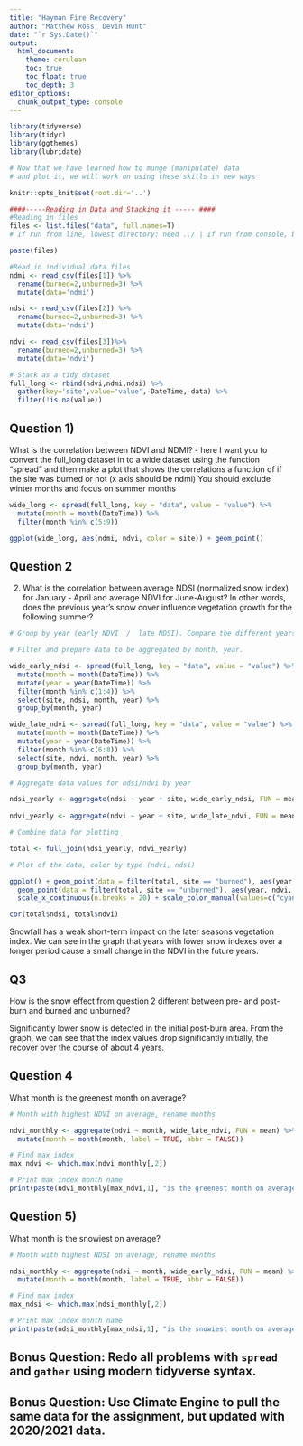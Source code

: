 ---
title: "Hayman Fire Recovery"
author: "Matthew Ross, Devin Hunt"
date: "`r Sys.Date()`"
output: 
  html_document:
    theme: cerulean
    toc: true
    toc_float: true
    toc_depth: 3
editor_options: 
  chunk_output_type: console
---

```{r setup, warning=F,message=F}
library(tidyverse)
library(tidyr)
library(ggthemes)
library(lubridate)

# Now that we have learned how to munge (manipulate) data
# and plot it, we will work on using these skills in new ways

knitr::opts_knit$set(root.dir='..')
```


```{r dataread, warning=F,message=F}
####-----Reading in Data and Stacking it ----- ####
#Reading in files
files <- list.files("data", full.names=T)
# If run from line, lowest directory: need ../ | If run from console, base directory at .Rproj

paste(files)

#Read in individual data files
ndmi <- read_csv(files[1]) %>% 
  rename(burned=2,unburned=3) %>%
  mutate(data='ndmi')

ndsi <- read_csv(files[2]) %>% 
  rename(burned=2,unburned=3) %>%
  mutate(data='ndsi')

ndvi <- read_csv(files[3])%>% 
  rename(burned=2,unburned=3) %>%
  mutate(data='ndvi')

# Stack as a tidy dataset
full_long <- rbind(ndvi,ndmi,ndsi) %>%
  gather(key='site',value='value',-DateTime,-data) %>%
  filter(!is.na(value))


```




## Question 1) 

What is the correlation between NDVI and NDMI? - here I want you to
convert the full_long dataset in to a wide dataset using the 
function "spread" and then make a plot that shows the correlations a
function of if the site was burned or not (x axis should be ndmi)
You should exclude winter months and focus on summer months

```{r}
wide_long <- spread(full_long, key = "data", value = "value") %>% 
  mutate(month = month(DateTime)) %>% 
  filter(month %in% c(5:9))

ggplot(wide_long, aes(ndmi, ndvi, color = site)) + geom_point()
```



## Question 2 

2) What is the correlation between average NDSI (normalized
 snow index) for January - April and average NDVI for June-August?
In other words, does the previous year's snow cover influence vegetation
 growth for the following summer?

```{r}
# Group by year (early NDVI  /  late NDSI). Compare the different years, not months ##Got help with this question on Monday, did not have the chance to complete it (02-07-2022)

# Filter and prepare data to be aggregated by month, year.

wide_early_ndsi <- spread(full_long, key = "data", value = "value") %>%
  mutate(month = month(DateTime)) %>%
  mutate(year = year(DateTime)) %>% 
  filter(month %in% c(1:4)) %>% 
  select(site, ndsi, month, year) %>% 
  group_by(month, year)

wide_late_ndvi <- spread(full_long, key = "data", value = "value") %>% 
  mutate(month = month(DateTime)) %>% 
  mutate(year = year(DateTime)) %>% 
  filter(month %in% c(6:8)) %>% 
  select(site, ndvi, month, year) %>% 
  group_by(month, year)

# Aggregate data values for ndsi/ndvi by year

ndsi_yearly <- aggregate(ndsi ~ year + site, wide_early_ndsi, FUN = mean)
  
ndvi_yearly <- aggregate(ndvi ~ year + site, wide_late_ndvi, FUN = mean)

# Combine data for plotting

total <- full_join(ndsi_yearly, ndvi_yearly)

# Plot of the data, color by type (ndvi, ndsi)

ggplot() + geom_point(data = filter(total, site == "burned"), aes(year, ndsi, col = "ndsi")) +
  geom_point(data = filter(total, site == "unburned"), aes(year, ndvi, col = "ndvi")) +
  scale_x_continuous(n.breaks = 20) + scale_color_manual(values=c("cyan3", "chartreuse4"))

cor(total$ndsi, total$ndvi)
```

Snowfall has a weak short-term impact on the later seasons vegetation index. We can see in the graph that years with lower snow indexes over a longer period cause a small change in the NDVI in the future years.



## Q3

How is the snow effect from question 2 different between pre- and post-burn
and burned and unburned? 


Significantly lower snow is detected in the initial post-burn area. From the graph, we can see that the index values drop significantly initially, the recover over the course of about 4 years.

## Question 4

What month is the greenest month on average? 

```{r}

# Month with highest NDVI on average, rename months

ndvi_monthly <- aggregate(ndvi ~ month, wide_late_ndvi, FUN = mean) %>% 
  mutate(month = month(month, label = TRUE, abbr = FALSE))

# Find max index
max_ndvi <- which.max(ndvi_monthly[,2])

# Print max index month name
print(paste(ndvi_monthly[max_ndvi,1], "is the greenest month on average."))

```


## Question 5) 

What month is the snowiest on average?

```{r}

# Month with highest NDSI on average, rename months

ndsi_monthly <- aggregate(ndsi ~ month, wide_early_ndsi, FUN = mean) %>% 
  mutate(month = month(month, label = TRUE, abbr = FALSE))

# Find max index
max_ndsi <- which.max(ndsi_monthly[,2])

# Print max index month name
print(paste(ndsi_monthly[max_ndsi,1], "is the snowiest month on average."))

```

## Bonus Question: Redo all problems with `spread` and `gather` using modern tidyverse syntax. 


## Bonus Question: Use Climate Engine to pull the same data for the assignment, but updated with 2020/2021 data.




